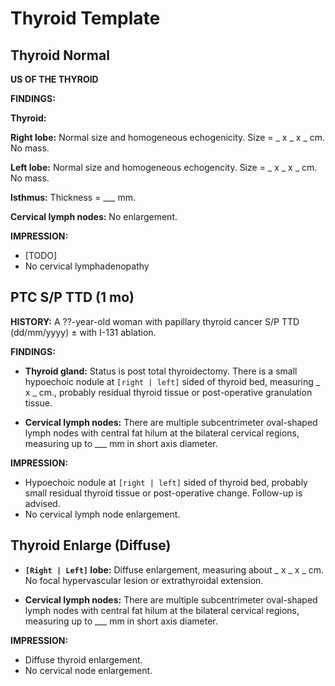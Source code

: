 # Thyroid Template

## Thyroid Normal

**US OF THE THYROID** 

**FINDINGS:**

**Thyroid:** 

**Right lobe:** Normal size and homogeneous echogenicity. Size = _ x _ x _ cm. No mass. 

**Left lobe:** Normal size and homogeneous echogencity. Size = _ x _ x _ cm. No mass. 

**Isthmus:** Thickness = ___ mm. 

**Cervical lymph nodes:** No enlargement. 

**IMPRESSION:**

- [TODO]
- No cervical lymphadenopathy


## PTC S/P TTD (1 mo)

**HISTORY:** A ??-year-old woman with papillary thyroid cancer S/P TTD (dd/mm/yyyy) ± with I-131 ablation.

**FINDINGS:** 

-  **Thyroid gland:** Status is post total thyroidectomy. There is a small hypoechoic nodule at `[right | left]` sided of thyroid bed, measuring _ x _ cm., probably residual thyroid tissue or post-operative granulation tissue.

-  **Cervical lymph nodes:** There are multiple subcentrimeter oval-shaped lymph nodes with central fat hilum at the bilateral cervical regions, measuring up to ___ mm in short axis diameter.  

**IMPRESSION:**

- Hypoechoic nodule at `[right | left]` sided of thyroid bed, probably small residual thyroid tissue or post-operative change. Follow-up is advised.
- No cervical lymph node enlargement.  


## Thyroid Enlarge (Diffuse)


-  **`[Right | Left]` lobe:** Diffuse enlargement, measuring about _ x _ x _ cm. No focal hypervascular lesion or extrathyroidal extension.

-  **Cervical lymph nodes:** There are multiple subcentrimeter oval-shaped lymph nodes with central fat hilum at the bilateral cervical regions, measuring up to ___ mm in short axis diameter.  

**IMPRESSION:**

- Diffuse thyroid enlargement. 
- No cervical node enlargement.  